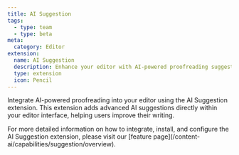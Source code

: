 ```yaml
---
title: AI Suggestion
tags:
  - type: team
  - type: beta
meta:
  category: Editor
extension:
  name: AI Suggestion
  description: Enhance your editor with AI-powered proofreading suggestions.
  type: extension
  icon: Pencil
---
```



Integrate AI-powered proofreading into your editor using the AI Suggestion extension. This extension adds advanced AI suggestions directly within your editor interface, helping users improve their writing.

<Callout title="More details" variant="hint">
  For more detailed information on how to integrate, install, and configure the AI Suggestion
  extension, please visit our [feature page](/content-ai/capabilities/suggestion/overview).
</Callout>

<CodeDemo
  isPro
  path="/Extensions/AiSuggestion"
  src="https://develop--tiptap-pro.netlify.app/preview/Extensions/AiSuggestion"
/>
